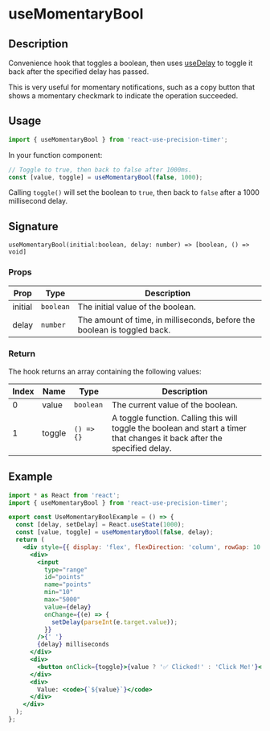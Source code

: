 
<Meta title="Docs/useMomentaryBool" />

<h1>useMomentaryBool</h1>

## Description

Convenience hook that toggles a boolean, then uses [useDelay](https://justinmahar.github.io/react-use-precision-timer/?path=/story/docs-usetimer--page) to toggle it back after the specified delay has passed.

This is very useful for momentary notifications, such as a copy button that shows a momentary checkmark to indicate the operation succeeded.

## Usage

```jsx
import { useMomentaryBool } from 'react-use-precision-timer';
```

In your function component:

```jsx
// Toggle to true, then back to false after 1000ms.
const [value, toggle] = useMomentaryBool(false, 1000);
```

Calling `toggle()` will set the boolean to `true`, then back to `false` after a 1000 millisecond delay.

## Signature

`useMomentaryBool(initial:boolean, delay: number) => [boolean, () => void]`

### Props

| Prop    | Type      | Description                                                              |
| ------- | --------- | ------------------------------------------------------------------------ |
| initial | `boolean` | The initial value of the boolean.                                        |
| delay   | `number`  | The amount of time, in milliseconds, before the boolean is toggled back. |

### Return

The hook returns an array containing the following values:

| Index | Name   | Type       | Description                                                                                                               |
| ----- | ------ | ---------- | ------------------------------------------------------------------------------------------------------------------------- |
| 0     | value  | `boolean`  | The current value of the boolean.                                                                                         |
| 1     | toggle | `() => {}` | A toggle function. Calling this will toggle the boolean and start a timer that changes it back after the specified delay. |

## Example

<div style={{ border: 'solid 2px #67788a', padding: '20px' }}>
  <UseMomentaryBoolExample />
</div>

```jsx
import * as React from 'react';
import { useMomentaryBool } from 'react-use-precision-timer';

export const UseMomentaryBoolExample = () => {
  const [delay, setDelay] = React.useState(1000);
  const [value, toggle] = useMomentaryBool(false, delay);
  return (
    <div style={{ display: 'flex', flexDirection: 'column', rowGap: 10 }}>
      <div>
        <input
          type="range"
          id="points"
          name="points"
          min="10"
          max="5000"
          value={delay}
          onChange={(e) => {
            setDelay(parseInt(e.target.value));
          }}
        />{' '}
        {delay} milliseconds
      </div>
      <div>
        <button onClick={toggle}>{value ? '✅ Clicked!' : 'Click Me!'}</button>
      </div>
      <div>
        Value: <code>{`${value}`}</code>
      </div>
    </div>
  );
};
```
